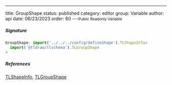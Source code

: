 ---
title: GroupShape
status: published
category: editor
group: Variable
author: api
date: 06/23/2023
order: 60
---<Small>Public Readonly Variable</Small>




##### Signature


```ts
GroupShape: import('../../../config/defineShape').TLShapeInfo<
  import('@tldraw/tlschema').TLGroupShape
>
```

##### References

[TLShapeInfo](/gen/editor/TLShapeInfo-type), [TLGroupShape](/gen/tlschema/TLGroupShape-type)

